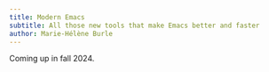 ```yaml
---
title: Modern Emacs
subtitle: All those new tools that make Emacs better and faster
author: Marie-Hélène Burle
---
```


:::{.def}

Coming up in fall 2024.

:::

<!-- [Slides](wb_emacs_new_tools.qmd){.btn .btn-outline-primary} [(Click and wait: this reveal.js presentation may take a little time to load.)]{.inlinenote} -->
<!-- <br><br> -->

<!-- {{< video https://www.youtube.com/embed/ >}} -->

